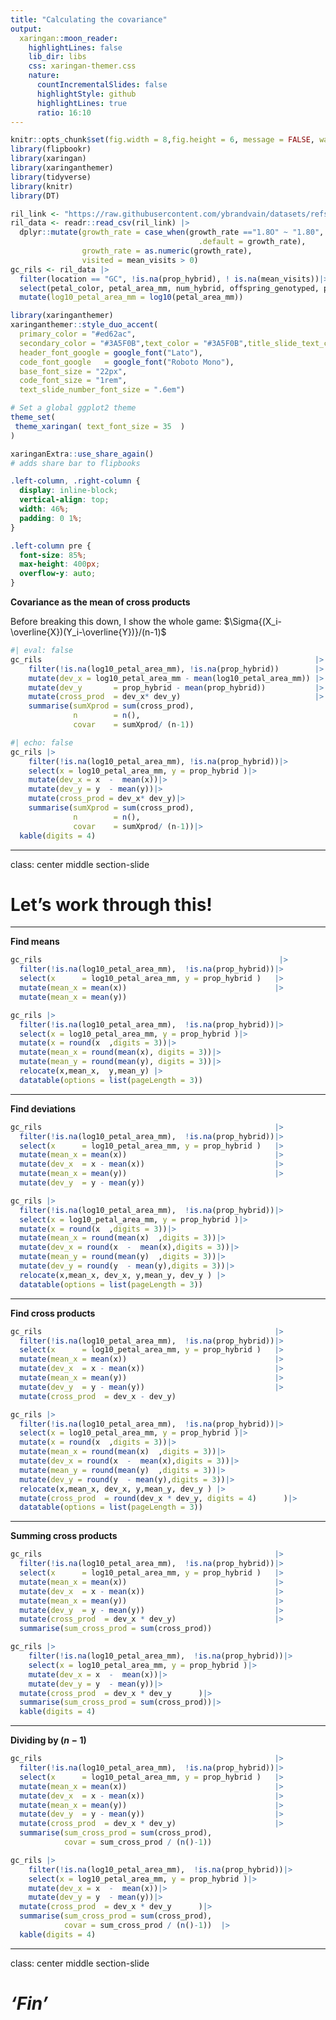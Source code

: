 ```yaml
---
title: "Calculating the covariance"
output:
  xaringan::moon_reader:
    highlightLines: false
    lib_dir: libs
    css: xaringan-themer.css
    nature: 
      countIncrementalSlides: false
      highlightStyle: github
      highlightLines: true
      ratio: 16:10
---
```


```r
knitr::opts_chunk$set(fig.width = 8,fig.height = 6, message = FALSE, warning = FALSE, comment = "", cache = FALSE, fig.retina = 2)
library(flipbookr)
library(xaringan)
library(xaringanthemer)
library(tidyverse)
library(knitr)
library(DT)

ril_link <- "https://raw.githubusercontent.com/ybrandvain/datasets/refs/heads/master/clarkia_rils.csv"
ril_data <- readr::read_csv(ril_link) |>
  dplyr::mutate(growth_rate = case_when(growth_rate =="1.8O" ~ "1.80",
                                          .default = growth_rate),  
                growth_rate = as.numeric(growth_rate),
                visited = mean_visits > 0)
gc_rils <- ril_data |>
  filter(location == "GC", !is.na(prop_hybrid), ! is.na(mean_visits))|>
  select(petal_color, petal_area_mm, num_hybrid, offspring_genotyped, prop_hybrid, mean_visits , asd_mm,visited )|>
  mutate(log10_petal_area_mm = log10(petal_area_mm))
```

```r
library(xaringanthemer)
xaringanthemer::style_duo_accent(
  primary_color = "#ed62ac",
  secondary_color = "#3A5F0B",text_color = "#3A5F0B",title_slide_text_color = "#3A5F0B",
  header_font_google = google_font("Lato"),
  code_font_google   = google_font("Roboto Mono"),
  base_font_size = "22px",
  code_font_size = "1rem",
  text_slide_number_font_size = ".6em")

# Set a global ggplot2 theme
theme_set(
 theme_xaringan( text_font_size = 35  )
)

```

```r
xaringanExtra::use_share_again()
# adds share bar to flipbooks
```



```css
.left-column, .right-column {
  display: inline-block;
  vertical-align: top;
  width: 46%;
  padding: 0 1%;
}

.left-column pre {
  font-size: 85%;
  max-height: 400px;
  overflow-y: auto;
}
```

**Covariance as the mean of cross products**  

Before breaking this down, I show the whole game: $\Sigma{(X_i-\overline{X})(Y_i-\overline{Y})}/(n-1)$


```r
#| eval: false
gc_rils                                                             |>
    filter(!is.na(log10_petal_area_mm), !is.na(prop_hybrid))        |>
    mutate(dev_x = log10_petal_area_mm - mean(log10_petal_area_mm)) |>
    mutate(dev_y       = prop_hybrid - mean(prop_hybrid))           |>
    mutate(cross_prod  = dev_x* dev_y)                              |>
    summarise(sumXprod = sum(cross_prod),
              n        = n(),
              covar    = sumXprod/ (n-1))
```

```r
#| echo: false
gc_rils |>
    filter(!is.na(log10_petal_area_mm), !is.na(prop_hybrid))|>
    select(x = log10_petal_area_mm, y = prop_hybrid )|>
    mutate(dev_x = x  -  mean(x))|>
    mutate(dev_y = y  - mean(y))|>
    mutate(cross_prod = dev_x* dev_y)|>
    summarise(sumXprod = sum(cross_prod),
              n        = n(),
              covar    = sumXprod/ (n-1))|>
  kable(digits = 4)
```

---



class: center middle section-slide

# Let's work through this!  




---

**Find means**   


```r
gc_rils                                                     |>
  filter(!is.na(log10_petal_area_mm),  !is.na(prop_hybrid))|>
  select(x      = log10_petal_area_mm, y = prop_hybrid )   |>
  mutate(mean_x = mean(x))                                 |>
  mutate(mean_x = mean(y)) 
```



```r
gc_rils |>
  filter(!is.na(log10_petal_area_mm),  !is.na(prop_hybrid))|>
  select(x = log10_petal_area_mm, y = prop_hybrid )|>
  mutate(x = round(x  ,digits = 3))|>
  mutate(mean_x = round(mean(x), digits = 3))|>
  mutate(mean_y = round(mean(y), digits = 3))|>
  relocate(x,mean_x,  y,mean_y) |>
  datatable(options = list(pageLength = 3))
```



---

**Find deviations**   


```r
gc_rils                                                    |>
  filter(!is.na(log10_petal_area_mm),  !is.na(prop_hybrid))|>
  select(x      = log10_petal_area_mm, y = prop_hybrid )   |>
  mutate(mean_x = mean(x))                                 |>
  mutate(dev_x  = x - mean(x))                             |>
  mutate(mean_x = mean(y))                                 |>
  mutate(dev_y  = y - mean(y))
```



```r
gc_rils |>
  filter(!is.na(log10_petal_area_mm),  !is.na(prop_hybrid))|>
  select(x = log10_petal_area_mm, y = prop_hybrid )|>
  mutate(x = round(x  ,digits = 3))|>
  mutate(mean_x = round(mean(x)  ,digits = 3))|>
  mutate(dev_x = round(x  -  mean(x),digits = 3))|>
  mutate(mean_y = round(mean(y)  ,digits = 3))|>
  mutate(dev_y = round(y  - mean(y),digits = 3))|>
  relocate(x,mean_x, dev_x, y,mean_y, dev_y ) |>
  datatable(options = list(pageLength = 3))
```


---

**Find cross products**   


```r
gc_rils                                                    |>
  filter(!is.na(log10_petal_area_mm),  !is.na(prop_hybrid))|>
  select(x      = log10_petal_area_mm, y = prop_hybrid )   |>
  mutate(mean_x = mean(x))                                 |>
  mutate(dev_x  = x - mean(x))                             |>
  mutate(mean_x = mean(y))                                 |>
  mutate(dev_y  = y - mean(y))                             |>
  mutate(cross_prod  = dev_x - dev_y)                       

```



```r
gc_rils |>
  filter(!is.na(log10_petal_area_mm),  !is.na(prop_hybrid))|>
  select(x = log10_petal_area_mm, y = prop_hybrid )|>
  mutate(x = round(x  ,digits = 3))|>
  mutate(mean_x = round(mean(x)  ,digits = 3))|>
  mutate(dev_x = round(x  -  mean(x),digits = 3))|>
  mutate(mean_y = round(mean(y)  ,digits = 3))|>
  mutate(dev_y = round(y  - mean(y),digits = 3))|>
  relocate(x,mean_x, dev_x, y,mean_y, dev_y ) |>
  mutate(cross_prod  = round(dev_x * dev_y, digits = 4)      )|>
  datatable(options = list(pageLength = 3))
```


---

**Summing cross products**   


```r
gc_rils                                                    |>
  filter(!is.na(log10_petal_area_mm),  !is.na(prop_hybrid))|>
  select(x      = log10_petal_area_mm, y = prop_hybrid )   |>
  mutate(mean_x = mean(x))                                 |>
  mutate(dev_x  = x - mean(x))                             |>
  mutate(mean_x = mean(y))                                 |>
  mutate(dev_y  = y - mean(y))                             |>
  mutate(cross_prod  = dev_x * dev_y)                      |>
  summarise(sum_cross_prod = sum(cross_prod))

```



```r
gc_rils |>
    filter(!is.na(log10_petal_area_mm),  !is.na(prop_hybrid))|>
    select(x = log10_petal_area_mm, y = prop_hybrid )|>
    mutate(dev_x = x  -  mean(x))|>
    mutate(dev_y = y  - mean(y))|>
  mutate(cross_prod  = dev_x * dev_y      )|>
  summarise(sum_cross_prod = sum(cross_prod))|>
  kable(digits = 4)
```

---

**Dividing by  $(n - 1)$**   

```r
gc_rils                                                    |>
  filter(!is.na(log10_petal_area_mm),  !is.na(prop_hybrid))|>
  select(x      = log10_petal_area_mm, y = prop_hybrid )   |>
  mutate(mean_x = mean(x))                                 |>
  mutate(dev_x  = x - mean(x))                             |>
  mutate(mean_x = mean(y))                                 |>
  mutate(dev_y  = y - mean(y))                             |>
  mutate(cross_prod  = dev_x * dev_y)                      |>
  summarise(sum_cross_prod = sum(cross_prod),
            covar = sum_cross_prod / (n()-1))              

```



```r
gc_rils |>
    filter(!is.na(log10_petal_area_mm),  !is.na(prop_hybrid))|>
    select(x = log10_petal_area_mm, y = prop_hybrid )|>
    mutate(dev_x = x  -  mean(x))|>
    mutate(dev_y = y  - mean(y))|>
  mutate(cross_prod  = dev_x * dev_y      )|>
  summarise(sum_cross_prod = sum(cross_prod),
            covar = sum_cross_prod / (n()-1))  |>
  kable(digits = 4)
```


---



class: center middle section-slide

# *'Fin'*


